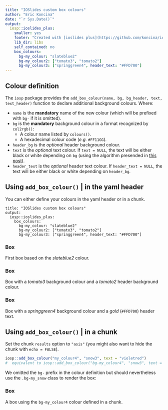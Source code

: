 ```yaml
---
title: "IOSlides custom box colours"
author: "Eric Koncina"
date: "`r Sys.Date()`"
output:
  iosp::ioslides_plus:
    smaller: yes
    footer: "Created with [ioslides plus](https://github.com/koncina/iosp)"
    lib_dir: libs
    self_contained: no
    box_colours:
      bg-my_colour: "slateblue2"
      bg-my_colour2: ["tomato3", "tomato2"]
      bg-my_colour3: ["springgreen4", header_text: "#FFD700"]
---
```


## Colour definition

The `iosp` package provides the `add_box_colour(name, bg, bg_header, text, text_header)` function to declare additional background colours.
Where:

- `name` is the **mandatory** name of the new colour (which will be prefixed with `bg-` if it is omitted).
- `bg` is the **mandatory** background colour in a format recognized by `col2rgb()`:
    + A colour name listed by `colours()`.
    + A hexadecimal colour code (_e.g._ `#FF11GG`).
- `header_bg` is the _optional_ header background colour.
- `text` is the _optional_ text colour. If `text = NULL`, the text will be either black or white depending on `bg` (using the algorithm presended in [this post](http://stackoverflow.com/a/1855903)).
- `header_text` is the _optional_ header text colour. If `header_text = NULL`, the text will be either black or white depending on `header_bg`.

## Using `add_box_colour()` | in the yaml header

You can either define your colours in the yaml header or in a chunk.

```
title: "IOSlides custom box colours"
output:
  iosp::ioslides_plus:
    box_colours:
      bg-my_colour: "slateblue2"
      bg-my_colour2: ["tomato3", "tomato2"]
      bg-my_colour3: ["springgreen4", header_text: "#FFD700"]
```

### Box{.box .col-4 .bg-my_colour .stretch}

First box based on the _slateblue2_ colour.

### Box{.box .col-4 .bg-my_colour2 .stretch}

Box with a _tomato3_ background colour and a _tomato2_ header background colour.

### Box{.box .col-4 .bg-my_colour3 .stretch}

Box with a _springgreen4_ background colour and a _gold_ (`#FFD700`) header text.


## Using `add_box_colour()` | in a chunk

Set the chunk `results` option to `"asis"` (you might also want to hide the chunk with `echo = FALSE`).

```r
iosp::add_box_colour("my_colour4", "snow3", text = "violetred")
#  equivalent to iosp::add_box_colour("bg-my_colour4", "snow3", text = "violetred")
```

We omitted the `bg-` prefix in the colour definition but should nevertheless use the `.bg-my_snow` class to render the box:

### Box{.box .col-4 .bg-my_colour4}

A box using the `bg-my_colour4` colour defined in a chunk.